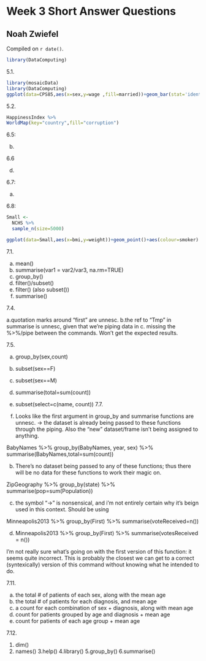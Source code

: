 # Week 3 Short Answer Questions

## Noah Zwiefel

<!-- leave this material as is -->
Compiled on `r date()`.

```r
library(DataComputing)
```
<!-- put your content after this line -->

5.1.

``` r
library(mosaicData)
library(DataComputing)
ggplot(data=CPS85,aes(x=sex,y=wage ,fill=married))+geom_bar(stat='identity',position='dodge', width=.9)+ facet_wrap(~race,ncol=3) 
```

5.2.

``` r
HappinessIndex %>%
WorldMap(key="country",fill="corruption")
```

6.5:

b.

6.6

d.

6.7:

a.

6.8:


``` r
Small <-
  NCHS %>%
  sample_n(size=5000)

ggplot(data=Small,aes(x=bmi,y=weight))+geom_point()+aes(colour=smoker)
```

7.1.

a. mean()
b.  summarise(var1 = var2/var3, na.rm=TRUE)
c. group_by()
d. filter()/subset()
e. filter() (also subset())
f. summarise()


7.4.

a.quotation marks around "first" are unnesc.
b.the ref to "Tmp" in summarise is unnesc, given that we're piping data in
c. missing the %>%/pipe between the commands. Won't get the expected results.

7.5.

a. group_by(sex,count)

b. subset(sex==F)

c. subset(sex==M)

d. summarise(total=sum(count))

e. subset(select=c(name, count))
7.7. 

a. Looks like the first argument in group_by and summarise functions are unnesc. -> the dataset is already being passed to these functions through the piping. Also the "new" dataset/frame isn't being assigned to anything.

BabyNames %>% group_by(BabyNames, year, sex) %>% summarise(BabyNames,total=sum(count))

b. There's no dataset being passed to any of these functions; thus there will be no data for these functions to work their magic on.

ZipGeography %>% group_by(state) %>% summarise(pop=sum(Population))


c. the symbol "->" is nonsensical, and i'm not entirely certain why it's beign used in this context. Should be using 

Minneapolis2013 %>% group_by(First) %>% summarise(voteReceived=n())

d. Minneapolis2013 %>% group_by(First) %>% summarise(votesReceived = n()) 

I'm not really sure what's going on with the first version of this function: it seems quite incorrect. This is probably the closest we can get to a correct (syntexically) version of this command without knowing what he intended to do.


7.11.

a. the total # of patients of each sex, along with the mean age 
b. the total # of patients for each diagnosis, and mean age
c. a count for each combination of sex + diagnosis, along with mean age 
d. count for patients grouped by age and diagnosis + mean age 
e. count for patients of each age group + mean age


7.12.

1. dim()
2. names()
3.help()
4.library()
5.group_by()
6.summarise()

